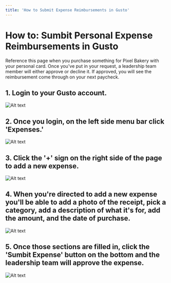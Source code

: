 ```yaml
---
title: 'How to Submit Expense Reimbursements in Gusto'
---
```


# How to: Sumbit Personal Expense Reimbursements in Gusto

Reference this page when you purchase something for Pixel Bakery with your personal card. Once you've put in your request, a leadership team member will either approve or decline it. If approved, you will see the reimbursement come through on your next paycheck.

## 1. Login to your Gusto account.

![Alt text](/img/expense-reimbursements-gusto-step-1.png 'title')

## 2. Once you login, on the left side menu bar click 'Expenses.'

![Alt text](/img/expense-reimbursements-gusto-step-2.png 'title')

## 3. Click the '+' sign on the right side of the page to add a new expense.

![Alt text](/img/expense-reimbursements-gusto-step-3.png 'title')

## 4. When you're directed to add a new expense you'll be able to add a photo of the receipt, pick a category, add a description of what it's for, add the amount, and the date of purchase.

![Alt text](/img/expense-reimbursements-gusto-step-4.png 'title')

## 5. Once those sections are filled in, click the 'Sumbit Expense' button on the bottom and the leadership team will approve the expense.

![Alt text](/img/expense-reimbursements-gusto-step-5.png 'title')